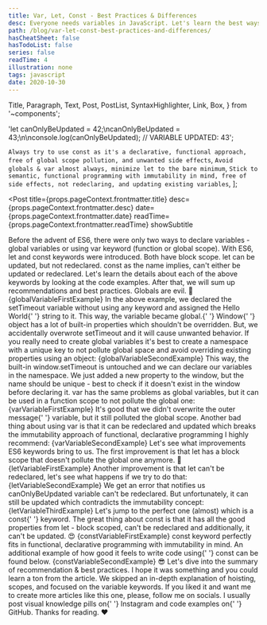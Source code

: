 ```yaml
---
title: Var, Let, Const - Best Practices & Differences
desc: Everyone needs variables in JavaScript. Let's learn the best ways to use them and how to avoid pitfalls which might cause unwanted side effects or introduce bugs in the code.
path: /blog/var-let-const-best-practices-and-differences/
hasCheatSheet: false
hasTodoList: false
series: false
readTime: 4
illustration: none
tags: javascript
date: 2020-10-30
---
```


  Title,
  Paragraph,
  Text,
  Post,
  PostList,
  SyntaxHighlighter,
  Link,
  Box,
} from '~components';

  'let canOnlyBeUpdated = 42;\ncanOnlyBeUpdated = 43;\n\nconsole.log(canOnlyBeUpdated); // VARIABLE UPDATED: 43';

  `Always try to use const as it's a declarative, functional approach, free of global scope pollution, and unwanted side effects`,
  `Avoid globals & var almost always, minimize let to the bare minimum`,
  `Stick to semantic, functional programming with immutability in mind, free of side effects, not redeclaring, and updating existing variables`,
];

<Post
  title={props.pageContext.frontmatter.title}
  desc={props.pageContext.frontmatter.desc}
  date={props.pageContext.frontmatter.date}
  readTime={props.pageContext.frontmatter.readTime}
  showSubtitle
>
  <Title level={3}>Introduction</Title>
  <Paragraph>
    Before the advent of ES6, there were only two ways to declare variables -
    global variables or using <Text code>var</Text> keyword (function or global
    scope).
  </Paragraph>
  <Paragraph lastParagraph>
    With ES6, <Text code>let</Text> and <Text code>const</Text> keywords were
    introduced. Both have block scope. <Text code>let</Text> can be updated, but
    not redeclared. <Text code>const</Text> as the name implies, can't either be
    updated or redeclared.
  </Paragraph>
  <Title level={3}>Variables</Title>
  <Paragraph breakParagraph>
    Let's learn the details about each of the above keywords by looking at the
    code examples. After that, we will sum up recommendations and best
    practices.
  </Paragraph>
  <Title level={4} transform="none">
    ❌ 🔥 ❌ Global
  </Title>
  <Paragraph>Globals are evil. 👿</Paragraph>
  <SyntaxHighlighter showCopy>{globalVariableFirstExample}</SyntaxHighlighter>
  <Paragraph>
    In the above example, we declared the <Text code>setTimeout</Text> variable
    without using any keyword and assigned the <Text code>Hello World</Text>{' '}
    string to it. This way, the variable became <Text strong>global</Text>.{' '}
    <Link href="https://www.w3schools.com/jsref/obj_window.asp">Window</Link>{' '}
    object has a lot of built-in properties which shouldn't be overridden. But,
    we accidentally overwrote <Text code>setTimeout</Text> and it will cause
    unwanted behavior.
  </Paragraph>
  <Paragraph>
    If you really need to create global variables it's best to create a
    namespace with a unique key to not pollute global space and avoid overriding
    existing properties using an object:
  </Paragraph>
  <SyntaxHighlighter showCopy>{globalVariableSecondExample}</SyntaxHighlighter>
  <Paragraph breakParagraph>
    This way, the built-in <Text code>window.setTimeout</Text> is untouched and
    we can declare our variables in the namespace. We just added a new property
    to the <Text code>window</Text>, but the name should be unique - best to
    check if it doesn't exist in the <Text code>window</Text> before declaring
    it.
  </Paragraph>
  <Title level={4} transform="none">
    ❌ Var
  </Title>
  <Paragraph>
    <Text code>var</Text> has the same problems as global variables, but it can
    be used in a function scope to not pollute the global one:
  </Paragraph>
  <SyntaxHighlighter showCopy>{varVariableFirstExample}</SyntaxHighlighter>
  <Paragraph>
    It's good that we didn't overwrite the outer <Text code>message</Text>{' '}
    variable, but it still polluted the global scope.
  </Paragraph>
  <Paragraph>
    Another bad thing about using <Text code>var</Text> is that it can be
    redeclared and updated which breaks the immutability approach of functional,
    declarative programming I highly recommend:
  </Paragraph>
  <SyntaxHighlighter showCopy>{varVariableSecondExample}</SyntaxHighlighter>
  <Paragraph breakParagraph>
    Let's see what improvements ES6 keywords bring to us.
  </Paragraph>
  <Title level={4} transform="none">
    ⚠️ Let
  </Title>
  <Paragraph>
    The first improvement is that <Text code>let</Text> has a block scope that
    doesn't pollute the global one anymore. 🥳
  </Paragraph>
  <SyntaxHighlighter showCopy>{letVariableFirstExample}</SyntaxHighlighter>
  <Paragraph>
    Another improvement is that <Text code>let</Text> can't be redeclared, let's
    see what happens if we try to do that:
  </Paragraph>
  <SyntaxHighlighter showCopy>{letVariableSecondExample}</SyntaxHighlighter>
  <Paragraph>
    We get an error that notifies us <Text code>canOnlyBeUpdated</Text> variable
    can't be redeclared.
  </Paragraph>
  <Paragraph>
    But unfortunately, it can still be updated which contradicts the
    immutability concept:
  </Paragraph>
  <SyntaxHighlighter showCopy>{letVariableThirdExample}</SyntaxHighlighter>
  <Paragraph breakParagraph>
    Let's jump to the perfect one (almost) which is a <Text code>const</Text>{' '}
    keyword.
  </Paragraph>
  <Title level={4} transform="none">
    ✅ Const
  </Title>
  <Paragraph>
    The great thing about <Text code>const</Text> is that it has all the good
    properties from <Text code>let</Text> - block scoped, can't be redeclared
    and additionally, it can't be updated. 😍
  </Paragraph>
  <SyntaxHighlighter showCopy>{constVariableFirstExample}</SyntaxHighlighter>
  <Paragraph>
    <Text code>const</Text> keyword perfectly fits in functional, declarative
    programming with immutability in mind.
  </Paragraph>
  <Paragraph>
    An additional example of how good it feels to write code using{' '}
    <Text code>const</Text> can be found below.
  </Paragraph>
  <SyntaxHighlighter showCopy>{constVariableSecondExample}</SyntaxHighlighter>
  <Paragraph lastParagraph>
    😎 Let's dive into the summary of recommendation & best practices.
  </Paragraph>
  <Title level={3}>Summary</Title>
  <Paragraph>
    <PostList data={summaryList} />
    <Paragraph lastParagraph />
  </Paragraph>
  <Title level={3}>Closing Notes</Title>
  <Paragraph>
    I hope it was something and you could learn a ton from the article. We
    skipped an in-depth explanation of hoisting, scopes, and focused on the
    variable keywords.
  </Paragraph>
  <Paragraph>
    If you liked it and want me to create more articles like this one, please,
    follow me on socials. I usually post visual knowledge pills on{' '}
    <Link href="https://www.instagram.com/bigsondev/">Instagram</Link> and code
    examples on{' '}
    <Link href="https://github.com/bigsondev/knowledge-pills">GitHub</Link>.
  </Paragraph>
  <Paragraph>Thanks for reading. ❤️</Paragraph>
</Post>
